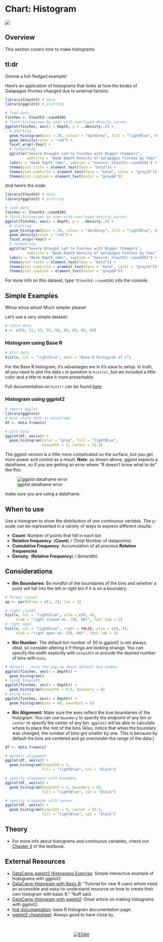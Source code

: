 # Chart: Histogram {#histogram}

![](images/banners/banner_histogram.png)

## Overview

This section covers how to make histograms.

## tl:dr
Gimme a full-fledged example!

Here's an application of histograms that looks at how the beaks of Galapagos finches changed due to external factors:

```r
library(Sleuth3) # data
library(ggplot2) # plotting

# load data
finches <- Sleuth3::case0201
# finch histograms by year with overlayed density curves
ggplot(finches, aes(x = Depth, y = ..density..)) + 
  # plotting
  geom_histogram(bins = 20, colour = "darkGrey", fill = "lightBlue", boundary = 0) +
  geom_density(color = "red") + 
  facet_wrap(~Year) +
  # formatting
  ggtitle("Severe Drought Led to Finches with Bigger Chompers",
          subtitle = "Beak Depth Density of Galapagos Finches by Year") +
  labs(x = "Beak Depth (mm)", caption = "Source: Sleuth3::case0201") +
  theme(plot.title = element_text(face = "bold")) +
  theme(plot.subtitle = element_text(face = "bold", color = "grey35")) +
  theme(plot.caption = element_text(color = "grey68"))
```

And here's the code:
```r
library(Sleuth3) # data
library(ggplot2) # plotting

# load data
finches <- Sleuth3::case0201
# finch histograms by year with overlayed density curves
ggplot(finches, aes(x = Depth, y = ..density..)) + 
  # plotting
  geom_histogram(bins = 20, colour = "darkGrey", fill = "lightBlue", boundary = 0) +
  geom_density(color = "red") + 
  facet_wrap(~Year) +
  # formatting
  ggtitle("Severe Drought Led to Finches with Bigger Chompers",
          subtitle = "Beak Depth Density of Galapagos Finches by Year") +
  labs(x = "Beak Depth (mm)", caption = "Source: Sleuth3::case0201") +
  theme(plot.title = element_text(face = "bold")) +
  theme(plot.subtitle = element_text(face = "bold", color = "grey35")) +
  theme(plot.caption = element_text(color = "grey68"))
```

For more info on this dataset, type `?Sleuth3::case0201` into the console.

## Simple Examples
Whoa whoa whoa! Much simpler please!

Let's use a very simple dataset:
```r
# store data
x <- c(50, 51, 53, 55, 56, 60, 65, 65, 68)
```

### Histogram using Base R
```r
# plot data
hist(x, col = "lightblue", main = "Base R Histogram of x")
```

For the Base R histogram, it's advantages are in it's ease to setup. In truth, all you need to plot the data `x` in question is `hist(x)`, but we included a little color and a title to make it more presentable. 

Full documentation on `hist()` can be found [here](https://www.rdocumentation.org/packages/graphics/versions/3.5.0/topics/hist){target="_blank"}

### Histogram using ggplot2
```r
# import ggplot
library(ggplot2)
# must store data as dataframe
df <- data.frame(x)

# plot data
ggplot(df, aes(x)) +
  geom_histogram(color = "grey", fill = "lightBlue", 
                 binwidth = 5, center = 52.5)
```

The ggplot version is a little more complicated on the surface, but you get more power and control as a result. **Note**: as shown above, ggplot expects a dataframe, so if you are getting an error where "R doesn't know what to do" like this:

![ggplot dataframe error](images/ggplot_df_error.png)

make sure you are using a dataframe.

## When to use
Use a histogram to show the distribution of *one continuous variable*. The y-scale can be represented in a variety of ways to express different results:

*   **Count**: Number of points that fall in each bin
*   **Relative frequency**: (**Count**) / (Total Number of datapoints)
*   **Cumulative Frequency**: Accumulation of all previous **Relative frequencies**
*   **Density**: (**Relative Frequency**) / (binwidth)

## Considerations

*   **Bin Boundaries**: Be mindful of the boundaries of the bins and whether a point will fall into the left or right bin if it is on a boundary.
```r
# format layout
op <- par(mfrow = c(1, 2), las = 1)

# right closed
hist(x, col = "lightblue", ylim = c(0, 4),
     xlab = "right closed ex. (55, 60]", font.lab = 2)
# right open
hist(x, col = "lightblue", right = FALSE, ylim = c(0, 4),
     xlab = "right open ex. [55, 60)", font.lab = 2)
```

*   **Bin Number**: The default bin number of 30 in ggplot2 is not always ideal, so consider altering it if things are looking strange. You can specify the width explicitly with `binwidth` or provide the desired number of bins with `bins`.
```r
# default...note the pop-up about default bin number
ggplot(finches, aes(x = Depth)) +
  geom_histogram()
# using binwidth
ggplot(finches, aes(x = Depth)) +
  geom_histogram(binwidth = 0.5, boundary = 6)
# using bins
ggplot(finches, aes(x = Depth)) +
  geom_histogram(bins = 48, boundary = 6)
```

*   **Bin Alignment**: Make sure the axes reflect the true boundaries of the histogram. You can use `boundary` to specify the endpoint of any bin or `center` to specify the center of any bin. `ggplot2` will be able to calculate where to place the rest of the bins (Also, notice that when the boundary was changed, the number of bins got smaller by one. This is because by default the bins are centered and go over/under the range of the data.)
```r
df <- data.frame(x)

# default alignment
ggplot(df, aes(x)) +
  geom_histogram(binwidth = 5,
                 fill = "lightBlue", col = "black")

# specify alignment with boundary
ggplot(df, aes(x)) +
  geom_histogram(binwidth = 5, boundary = 60,
                 fill = "lightBlue", col = "black")

# specify alignment with center
ggplot(df, aes(x)) +
  geom_histogram(binwidth = 5, center = 67.5,
                 fill = "lightBlue", col = "black")
```


## Theory

*   For more info about histograms and continuous variables, check out [Chapter 3](http://www.gradaanwr.net/content/03-examining-continuous-variables/){target="_blank"} of the textbook. 

## External Resources

- [DataCamp ggplot2 Histograms Exercise](https://campus.datacamp.com/courses/data-visualization-with-ggplot2-1/chapter-4-geometries?ex=5){target="_blank"}: Simple interactive example of histograms with ggplot2
- [DataCamp Histogram with Basic R](https://www.datacamp.com/community/tutorials/make-histogram-basic-r){target="_blank"}: "Tutorial for new R users whom need an accessible and easy-to-understand resource on how to create their own histogram with basic R.
" 'Nuff said.
- [DataCamp Histogram with ggplot2](https://www.datacamp.com/community/tutorials/make-histogram-ggplot2){target="_blank"}: Great article on making histograms with ggplot2.
- [hist documentation](https://www.rdocumentation.org/packages/graphics/versions/3.5.0/topics/hist){target="_blank"}: base R histogram documentation page.
- [ggplot2 cheatsheet](https://www.rstudio.com/wp-content/uploads/2015/03/ggplot2-cheatsheet.pdf){target="_blank"}: Always good to have close by.









<!-- Footer -->
<center>
</br></br>
[![EDAV](images/icons/edav_resource_small.png)](https://jtr13.github.io/EDAV/)
</br></br>
</center>